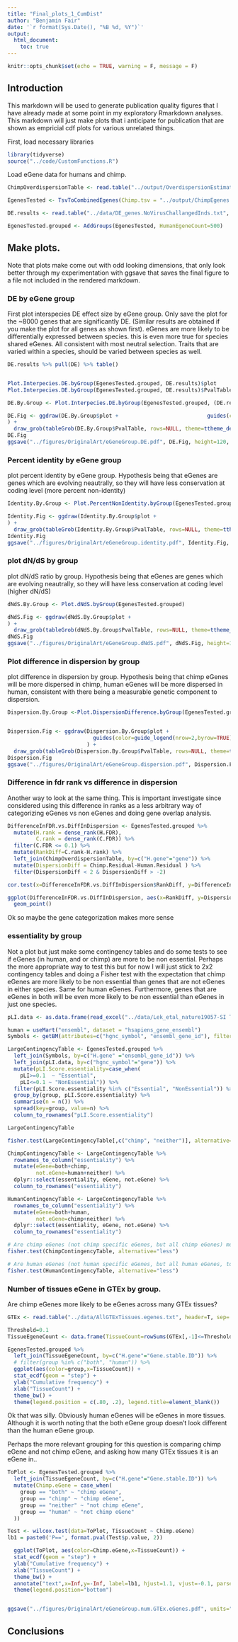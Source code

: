 ```yaml
---
title: "Final_plots_1_CumDist"
author: "Benjamin Fair"
date: '`r format(Sys.Date(), "%B %d, %Y")`'
output:
  html_document:
    toc: true
---
```


```r
knitr::opts_chunk$set(echo = TRUE, warning = F, message = F)
```

## Introduction

This markdown will be used to generate publication quality figures that I have already made at some point in my exploratory Rmarkdown analyses. This markdown will just make plots that i anticipate for publication that are shown as empricial cdf plots for various unrelated things.


First, load necessary libraries
```r
library(tidyverse)
source("../code/CustomFunctions.R")
```

Load eGene data for humans and chimp.

```r
ChimpOverdispersionTable <- read.table("../output/OverdispersionEstimatesFromChimp.NoLengthNorm.txt", header=T, sep='\t')

EgenesTested <- TsvToCombinedEgenes(Chimp.tsv = "../output/ChimpEgenes.eigenMT.txt.gz", Human.tsv = "../data/GTEX_v8_eGenes/Heart_Left_Ventricle.v8.egenes.txt.gz", SysToID.tsv = "../data/Biomart_export.Hsap.Ptro.orthologs.txt.gz", HumanTsvType = "GTEx")

DE.results <- read.table("../data/DE_genes.NoVirusChallangedInds.txt", sep='\t', header=T)

EgenesTested.grouped <- AddGroups(EgenesTested, HumanEgeneCount=500)
```

## Make plots.

Note that plots make come out with odd looking dimensions, that only look better through my experimentation with ggsave that saves the final figure to a file not included in the rendered markdown.

### DE by eGene group

First plot interspecies DE effect size by eGene group. Only save the plot for the ~8000 genes that are significantly DE. (Similar results are obtained if you make the plot for all genes as shown first). eGenes are more likely to be differentially expressed between species. this is even more true for species shared eGenes. All consistent with most neutral selection. Traits that are varied within a species, should be varied between species as well.

```r

DE.results %>% pull(DE) %>% table()


Plot.Interpecies.DE.byGroup(EgenesTested.grouped, DE.results)$plot
Plot.Interpecies.DE.byGroup(EgenesTested.grouped, DE.results)$PvalTable

DE.By.Group <- Plot.Interpecies.DE.byGroup(EgenesTested.grouped, (DE.results %>% filter(DE != 0)))

DE.Fig <- ggdraw(DE.By.Group$plot +                            guides(color=guide_legend(nrow=2,byrow=TRUE))
) +
  draw_grob(tableGrob(DE.By.Group$PvalTable, rows=NULL, theme=ttheme_default(colhead=list(fg_params = list(parse=TRUE)))), x=0.6, y=0.3, width=0.3, height=0.3)
DE.Fig
ggsave("../figures/OriginalArt/eGeneGroup.DE.pdf", DE.Fig, height=120, width=120, units="mm")
```

### Percent identity by eGene group

plot percent identity by eGene group. Hypothesis being that eGenes are genes which are evolving neautrally, so they will have less conservation at coding level (more percent non-identity)

```r
Identity.By.Group <- Plot.PercentNonIdentity.byGroup(EgenesTested.grouped)

Identity.Fig <- ggdraw(Identity.By.Group$plot +                            guides(color=guide_legend(nrow=2,byrow=TRUE))
) +
  draw_grob(tableGrob(Identity.By.Group$PvalTable, rows=NULL, theme=ttheme_default(colhead=list(fg_params = list(parse=TRUE)))), x=0.6, y=0.3, width=0.3, height=0.3)
Identity.Fig
ggsave("../figures/OriginalArt/eGeneGroup.identity.pdf", Identity.Fig, height=120, width=120, units="mm")
```

### plot dN/dS by group

plot dN/dS ratio by group. Hypothesis being that eGenes are genes which are evolving neautrally, so they will have less conservation at coding level (higher dN/dS)
```r
dNdS.By.Group <- Plot.dNdS.byGroup(EgenesTested.grouped)

dNdS.Fig <- ggdraw(dNdS.By.Group$plot +                                       guides(color=guide_legend(nrow=2,byrow=TRUE))
) +
  draw_grob(tableGrob(dNdS.By.Group$PvalTable, rows=NULL, theme=ttheme_default(colhead=list(fg_params = list(parse=TRUE)), base_size = 10)), x=0.65, y=0.3, width=0.25, height=0.25)
dNdS.Fig
ggsave("../figures/OriginalArt/eGeneGroup.dNdS.pdf", dNdS.Fig, height=120, width=120, units="mm")
```

### Plot difference in dispersion by group

plot difference in dispersion by group. Hypothesis being that chimp eGenes will be more dispersed in chimp, human eGenes will be more dispersed in human, consistent with there being a measurable genetic component to dispersion.

```r
Dispersion.By.Group <-Plot.DispersionDifference.byGroup(EgenesTested.grouped, ChimpOverdispersionTable)


Dispersion.Fig <- ggdraw(Dispersion.By.Group$plot +
                           guides(color=guide_legend(nrow=2,byrow=TRUE))
                         ) +
  draw_grob(tableGrob(Dispersion.By.Group$PvalTable, rows=NULL, theme=ttheme_default(colhead=list(fg_params = list(parse=TRUE)))), x=0.6, y=0.25, width=0.3, height=0.3)
Dispersion.Fig
ggsave("../figures/OriginalArt/eGeneGroup.dispersion.pdf", Dispersion.Fig, height=120, width=120, units="mm")
```

### Difference in fdr rank vs difference in dispersion

Another way to look at the same thing. This is important investigate since considered using this difference in ranks as a less arbitrary way of categorizing eGenes vs non eGenes and doing gene overlap analysis.

```r
DifferenceInFDR.vs.DiffInDispersion <- EgenesTested.grouped %>%
  mutate(H.rank = dense_rank(H.FDR),
         C.rank = dense_rank(C.FDR)) %>%
  filter(C.FDR <= 0.1) %>%
  mutate(RankDiff=C.rank-H.rank) %>%
  left_join(ChimpOverdispersionTable, by=c("H.gene"="gene")) %>%
  mutate(DispersionDiff = Chimp.Residual-Human.Residual ) %>%
  filter(DispersionDiff < 2 & DispersionDiff > -2)

cor.test(x=DifferenceInFDR.vs.DiffInDispersion$RankDiff, y=DifferenceInFDR.vs.DiffInDispersion$DispersionDiff)

ggplot(DifferenceInFDR.vs.DiffInDispersion, aes(x=RankDiff, y=DispersionDiff)) +
  geom_point()
```

Ok so maybe the gene categorization makes more sense

### essentiality by group

Not a plot but just make some contingency tables and do some tests to see if eGenes (in human, and or chimp) are more to be non essential. Perhaps the more appropriate way to test this but for now I will just stick to 2x2 contingency tables and doing a Fisher test with the expectation that chimp eGenes are more likely to be non essential than genes that are not eGenes in either species. Same for human eGenes. Furthermore, genes that are eGenes in both will be even more likely to be non essential than eGenes in just one species.


```r
pLI.data <- as.data.frame(read_excel("../data/Lek_etal_nature19057-SI Table 13.xlsx", sheet=2))

human = useMart("ensembl", dataset = "hsapiens_gene_ensembl")
Symbols <- getBM(attributes=c("hgnc_symbol", "ensembl_gene_id"), filters="ensembl_gene_id", values=ChimpOverdispersionTable$gene, mart=human)

LargeContingencyTable <- EgenesTested.grouped %>%
  left_join(Symbols, by=c("H.gene" ="ensembl_gene_id")) %>%
  left_join(pLI.data, by=c("hgnc_symbol"="gene")) %>%
  mutate(pLI.Score.essentiality=case_when(
    pLI>=0.1  ~ "Essential",
    pLI<=0.1 ~ "NonEssential")) %>%
  filter(pLI.Score.essentiality %in% c("Essential", "NonEssential")) %>%
  group_by(group, pLI.Score.essentiality) %>%
  summarise(n = n()) %>%
  spread(key=group, value=n) %>%
  column_to_rownames("pLI.Score.essentiality")

LargeContingencyTable

fisher.test(LargeContingencyTable[,c("chimp", "neither")], alternative="less")

ChimpContingencyTable <- LargeContingencyTable %>%
  rownames_to_column("essentiality") %>%
  mutate(eGene=both+chimp,
         not.eGene=human+neither) %>%
  dplyr::select(essentiality, eGene, not.eGene) %>%
  column_to_rownames("essentiality")

HumanContingencyTable <- LargeContingencyTable %>%
  rownames_to_column("essentiality") %>%
  mutate(eGene=both+human,
         not.eGene=chimp+neither) %>%
  dplyr::select(essentiality, eGene, not.eGene) %>%
  column_to_rownames("essentiality")

# Are chimp eGenes (not chimp specific eGenes, but all chimp eGenes) more likely to be non-essential
fisher.test(ChimpContingencyTable, alternative="less")

# Are human eGenes (not human specific eGenes, but all human eGenes, top500) more likely to be non-essential
fisher.test(HumanContingencyTable, alternative="less")

```

### Number of tissues eGene in GTEx by group.

Are chimp eGenes more likely to be eGenes across many GTEx tissues?

```r
GTEx <- read.table("../data/AllGTExTissues.egenes.txt", header=T, sep='\t')

Threshold=0.1
TissueEgeneCount <- data.frame(TissueCount=rowSums(GTEx[,-1]<=Threshold, na.rm=T), Gene.stable.ID=gsub("\\.\\d+", "", GTEx$gene_id, perl=T))

EgenesTested.grouped %>%
  left_join(TissueEgeneCount, by=c("H.gene"="Gene.stable.ID")) %>%
  # filter(group %in% c("both", "human")) %>%
  ggplot(aes(color=group,x=TissueCount)) +
  stat_ecdf(geom = "step") +
  ylab("Cumulative frequency") +
  xlab("TissueCount") +
  theme_bw() +
  theme(legend.position = c(.80, .2), legend.title=element_blank())

```

Ok that was silly. Obviously human eGenes will be eGenes in more tissues. Although it is worth noting that the both eGene group doesn't look different than the human eGene group.

Perhaps the more relevant grouping for this question is comparing chimp eGene and not chimp eGene, and asking how many GTEx tissues it is an eGene in..

```r
ToPlot <- EgenesTested.grouped %>%
  left_join(TissueEgeneCount, by=c("H.gene"="Gene.stable.ID")) %>%
  mutate(Chimp.eGene = case_when(
    group == "both" ~ "chimp eGene",
    group == "chimp" ~ "chimp eGene",
    group == "neither" ~ "not chimp eGene",
    group == "human" ~ "not chimp eGene"
  ))

Test <- wilcox.test(data=ToPlot, TissueCount ~ Chimp.eGene)
lb1 = paste0('P==', format.pval(Test$p.value, 2))

  ggplot(ToPlot, aes(color=Chimp.eGene,x=TissueCount)) +
  stat_ecdf(geom = "step") +
  ylab("Cumulative frequency") +
  xlab("TissueCount") +
  theme_bw() +
  annotate("text",x=Inf,y=-Inf, label=lb1, hjust=1.1, vjust=-0.1, parse=TRUE) +
  theme(legend.position="bottom")


ggsave("../figures/OriginalArt/eGeneGroup.num.GTEx.eGenes.pdf", units="mm", height=120, width=120)
```


## Conclusions


